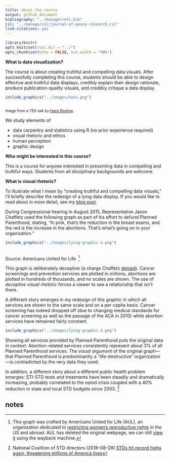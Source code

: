 ```yaml
---
title: about the course
output: github_document
bibliography: "../manage/refs.bib" 
csl: "../manage/csl/journal-of-peace-research.csl"
link-citations: yes
---
```


```r
library(knitr)
opts_knit$set(root.dir = "../")
opts_chunk$set(echo = FALSE, out.width = "40%")
```



**What is data visualization?**

The course is about creating truthful and compelling data visuals. After successfully completing this course, students should be able to design effective and truthful data displays, credibly explain their design rationale, produce publication-quality visuals, and credibly critique a data display.

```r
include_graphics("../images/hans.png")
```
<small><br>Image from a TED talk by [Hans Rosling](https://www.ted.com/talks/hans_rosling_shows_the_best_stats_you_ve_ever_seen#t-270297).</small>

We study elements of 

- data carpentry and statistics using R (no prior experience required)
- visual rhetoric and ethics 
- human perception 
- graphic design 




**Who might be interested in this course?** 

This is a course for anyone interested in presenting data in compelling and truthful ways. Students from all disciplinary backgrounds are welcome. 





**What is  visual rhetoric?** 

To illustrate what I mean by "creating truthful and compelling data visuals," I'll briefly describe the redesign of a lying data display.  If you would like to read about in more detail, see my [blog post](http://www.graphdoctor.com/archives/1248).

During  Congressional hearing in August 2015, Representative Jason Chaffetz used the following graph as part of his effort to defund Planned Parenthood, stating, "In pink, that's the reduction in the breast exams, and the red is the increase in the abortions. That’s what's going on in your organization."    

```r
include_graphics("../images/lying-graphic-1.png")
```
<br>Source: Americans United for Life &nbsp;[^1]

[^1]:This graph was crafted by Americans United for Life (AUL), an organization dedicated to [restricting women’s reproductive rights](https://www.theatlantic.com/politics/archive/2015/07/what-pro-life-activists-really-want/398297/) in the US and abroad. AUL has deleted the original webpage, we can still [view it](https://web.archive.org/web/20151005054733/http://www.aul.org/new-leviathan/) using the wayback machine.


This graph is deliberately deceptive (a charge Chaffetz [denied](https://talkingpointsmemo.com/livewire/jason-chaffetz-planned-parenthood-cnn)). Cancer screenings and prevention services are plotted in millions, abortions are plotted in hundreds of thousands, and no scales are shown. The use of *deceptive visual rhetoric* forces a viewer to see a relationship that isn’t there. 

A different story emerges in my redesign of this graphic in which all services  are shown to the same scale and on a per capita basis. Cancer screening has indeed dropped off (due to changing medical standards for cancer screening as well as the passage of the ACA in 2010) while abortion services have remained fairly constant. 

```r
include_graphics("../images/lying-graphic-2.png")
```

Showing all services provided by Planned Parenthood puts the original data *in context*. Abortion-related services consistently represent about 3% of all   Planned Parenthood services.  The *visual argument* of the original graph---that Planned Parenthood is predominantly a “life-destructive” organization---is contradicted by the very data they used.

In addition, a different story about a different public health problem emerges: STI-STD tests and treatments have been steadily and dramatically increasing, probably correlated to the opiod crisis coupled with a 40% reduction in state and local STD budgets since 2003.&nbsp;[^2] 

[^2]: National Coalition of STD directors (2018--08--28) [STDs hit record highs again, threatening millions of America lives](http://www.ncsddc.org/stds-hit-record-highs-again-threatening-millions-of-american-lives/)
 

## notes

